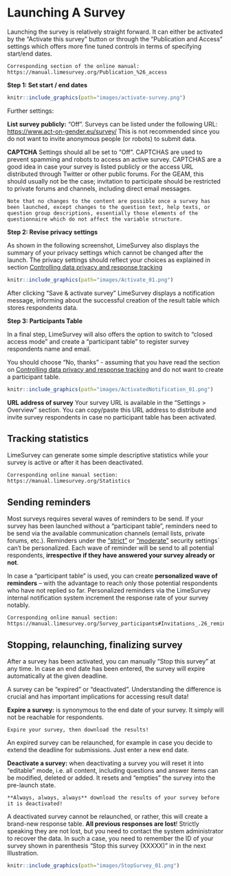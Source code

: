 Launching A Survey
==================

Launching the survey is relatively straight forward. It can either be activated by the "Activate this survey" button or through the "Publication and Access" settings which offers more fine tuned controls in terms of specifying start/end dates.

```block
Corresponding section of the online manual: 
https://manual.limesurvey.org/Publication_%26_access 
```

**Step 1: Set start / end dates**

```r
knitr::include_graphics(path="images/activate-survey.png")
```

Further settings:

**List survey publicly:** "Off". Surveys can be listed under the following URL: <https://www.act-on-gender.eu/survey/> This is not recommended since you do not want to invite anonymous people (or robots) to submit data.

**CAPTCHA** Settings should all be set to "Off". CAPTCHAS are used to prevent spamming and robots to access an active survey. CAPTCHAS are a good idea in case your survey is listed publicly or the access URL distributed through Twitter or other public forums. For the GEAM, this should usually not be the case; invitation to participate should be restricted to private forums and channels, including direct email messages.

```block
Note that no changes to the content are possible once a survey has been launched, except changes to the question text, help texts, or question group descriptions, essentially those elements of the questionnaire which do not affect the variable structure. 
```

**Step 2: Revise privacy settings**

As shown in the following screenshot, LimeSurvey also displays the summary of your privacy settings which cannot be changed after the launch. The privacy settings should reflect your choices as explained in section [Controlling data privacy and response tracking](#launch-control-privacy)

```r
knitr::include_graphics(path="images/Activate_01.png")
```

After clicking "Save & activate survey" LimeSurvey displays a notification message, informing about the successful creation of the result table which stores respondents data.

**Step 3: Participants Table**

In a final step, LimeSurvey will also offers the option to switch to "closed access mode" and create a "participant table" to register survey respondents name and email.

You should choose "No, thanks" - assuming that you have read the section on [Controlling data privacy and response tracking](#launch-control-privacy) and do not want to create a participant table.

```r
knitr::include_graphics(path="images/ActivatedNotification_01.png")
```

**URL address of survey** Your survey URL is available in the "Settings \> Overview" section. You can copy/paste this URL address to distribute and invite survey respondents in case no participant table has been activated.

Tracking statistics
-------------------

LimeSurvey can generate some simple descriptive statistics while your survey is active or after it has been deactivated.

```block
Corresponding online manual section: https://manual.limesurvey.org/Statistics 
```

Sending reminders
-----------------

Most surveys requires several waves of reminders to be send. If your survey has been launched without a "participant table", reminders need to be send via the available communication channels (email lists, private forums, etc.). Reminders under the ["strict"](#privacy-strict) or ["moderate"](#privacy-moderate) security settings\` can't be personalized. Each wave of reminder will be send to all potential respondents, **irrespective if they have answered your survey already or not**.

In case a "participant table" is used, you can create **personalized wave of reminders** -- with the advantage to reach only those potential respondents who have not replied so far. Personalized reminders via the LimeSurvey internal notification system increment the response rate of your survey notably.

```block
Corresponding online manual section: https://manual.limesurvey.org/Survey_participants#Invitations_.26_reminders 
```

Stopping, relaunching, finalizing survey
----------------------------------------

After a survey has been activated, you can manually "Stop this survey" at any time. In case an end date has been entered, the survey will expire automatically at the given deadline.

A survey can be "expired" or "deactivated". Understanding the difference is crucial and has important implications for accessing result data!

**Expire a survey:** is synonymous to the end date of your survey. It simply will not be reachable for respondents.

```block
Expire your survey, then download the results!
```

An expired survey can be relaunched, for example in case you decide to extend the deadline for submissions. Just enter a new end date.

**Deactivate a survey:** when deactivating a survey you will reset it into "editable" mode, i.e. all content, including questions and answer items can be modified, deleted or added. It resets and "empties" the survey into the pre-launch state.

```block
**Always, always, always** download the results of your survey before it is deactivated!  
```

A deactivated survey cannot be relaunched, or rather, this will create a brand-new response table. **All previous responses are lost**! Strictly speaking they are not lost, but you need to contact the system administrator to recover the data. In such a case, you need to remember the ID of your survey shown in parenthesis "Stop this survey (XXXXX)" in in the next Illustration.

```r
knitr::include_graphics(path="images/StopSurvey_01.png")
```
